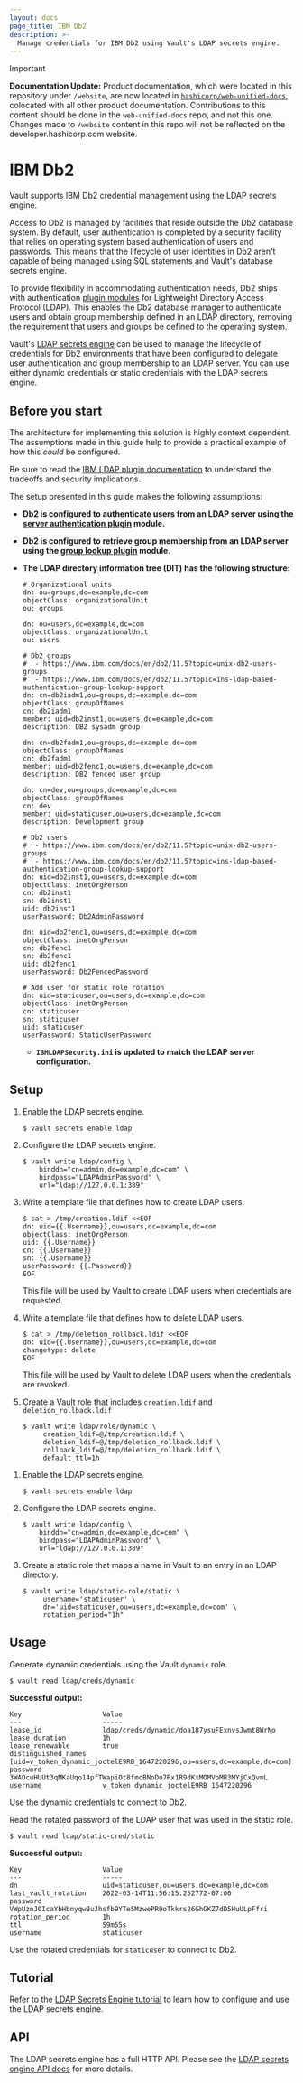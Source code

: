 ```yaml
---
layout: docs
page_title: IBM Db2
description: >-
  Manage credentials for IBM Db2 using Vault's LDAP secrets engine.
---
```


> [!IMPORTANT]  
> **Documentation Update:** Product documentation, which were located in this repository under `/website`, are now located in [`hashicorp/web-unified-docs`](https://github.com/hashicorp/web-unified-docs), colocated with all other product documentation. Contributions to this content should be done in the `web-unified-docs` repo, and not this one. Changes made to `/website` content in this repo will not be reflected on the developer.hashicorp.com website.

# IBM Db2

<Note>

Vault supports IBM Db2 credential management using the LDAP secrets engine.

</Note>

Access to Db2 is managed by facilities that reside outside the Db2 database system. By
default, user authentication is completed by a security facility that relies on operating
system based authentication of users and passwords. This means that the lifecycle of user
identities in Db2 aren't capable of being managed using SQL statements and Vault's
database secrets engine.

To provide flexibility in accommodating authentication needs, Db2 ships with authentication
[plugin modules](https://www.ibm.com/docs/en/db2/11.5?topic=ins-ldap-based-authentication-group-lookup-support)
for Lightweight Directory Access Protocol (LDAP). This enables the Db2 database manager to
authenticate users and obtain group membership defined in an LDAP directory, removing the
requirement that users and groups be defined to the operating system.

Vault's [LDAP secrets engine](/vault/docs/secrets/ldap) can be used to manage the lifecycle
of credentials for Db2 environments that have been configured to delegate user authentication
and group membership to an LDAP server. You can use either dynamic credentials
or static credentials with the LDAP secrets engine.

## Before you start

The architecture for implementing this solution is highly context dependent.
The assumptions made in this guide help to provide a practical example of how this _could_
be configured.

Be sure to read the [IBM LDAP plugin documentation](https://www.ibm.com/docs/en/db2/11.5?topic=ins-ldap-based-authentication-group-lookup-support)
to understand the tradeoffs and security implications.

The setup presented in this guide makes the following assumptions:

- **Db2 is configured to authenticate users from an LDAP server using the
  [server authentication plugin](https://www.ibm.com/docs/en/db2/11.5?topic=ins-ldap-based-authentication-group-lookup-support#d83944e187)
  module.**
- **Db2 is configured to retrieve group membership from an LDAP server using the
  [group lookup plugin](https://www.ibm.com/docs/en/db2/11.5?topic=ins-ldap-based-authentication-group-lookup-support#d83944e235)
  module.**
- **The LDAP directory information tree (DIT) has the following structure:**

   <CodeBlockConfig hideClipboard>

   ```plaintext
   # Organizational units
   dn: ou=groups,dc=example,dc=com
   objectClass: organizationalUnit
   ou: groups

   dn: ou=users,dc=example,dc=com
   objectClass: organizationalUnit
   ou: users

   # Db2 groups
   #  - https://www.ibm.com/docs/en/db2/11.5?topic=unix-db2-users-groups
   #  - https://www.ibm.com/docs/en/db2/11.5?topic=ins-ldap-based-authentication-group-lookup-support
   dn: cn=db2iadm1,ou=groups,dc=example,dc=com
   objectClass: groupOfNames
   cn: db2iadm1
   member: uid=db2inst1,ou=users,dc=example,dc=com
   description: DB2 sysadm group

   dn: cn=db2fadm1,ou=groups,dc=example,dc=com
   objectClass: groupOfNames
   cn: db2fadm1
   member: uid=db2fenc1,ou=users,dc=example,dc=com
   description: DB2 fenced user group

   dn: cn=dev,ou=groups,dc=example,dc=com
   objectClass: groupOfNames
   cn: dev
   member: uid=staticuser,ou=users,dc=example,dc=com
   description: Development group

   # Db2 users
   #  - https://www.ibm.com/docs/en/db2/11.5?topic=unix-db2-users-groups
   #  - https://www.ibm.com/docs/en/db2/11.5?topic=ins-ldap-based-authentication-group-lookup-support
   dn: uid=db2inst1,ou=users,dc=example,dc=com
   objectClass: inetOrgPerson
   cn: db2inst1
   sn: db2inst1
   uid: db2inst1
   userPassword: Db2AdminPassword

   dn: uid=db2fenc1,ou=users,dc=example,dc=com
   objectClass: inetOrgPerson
   cn: db2fenc1
   sn: db2fenc1
   uid: db2fenc1
   userPassword: Db2FencedPassword

   # Add user for static role rotation
   dn: uid=staticuser,ou=users,dc=example,dc=com
   objectClass: inetOrgPerson
   cn: staticuser
   sn: staticuser
   uid: staticuser
   userPassword: StaticUserPassword
   ```

   </CodeBlockConfig>

   - **`IBMLDAPSecurity.ini` is updated to match the LDAP server configuration.**

## Setup

<Tabs>
<Tab heading="Dynamic credentials" group="dynamic">

1. Enable the LDAP secrets engine.

   ```shell-session
   $ vault secrets enable ldap
   ```

1. Configure the LDAP secrets engine.

   ```shell-session
   $ vault write ldap/config \
       binddn="cn=admin,dc=example,dc=com" \
       bindpass="LDAPAdminPassword" \
       url="ldap://127.0.0.1:389"
   ```

1. Write a template file that defines how to create LDAP users.

   ```shell-session
   $ cat > /tmp/creation.ldif <<EOF
   dn: uid={{.Username}},ou=users,dc=example,dc=com
   objectClass: inetOrgPerson
   uid: {{.Username}}
   cn: {{.Username}}
   sn: {{.Username}}
   userPassword: {{.Password}}
   EOF
   ```

   This file will be used by Vault to create LDAP users when credentials are requested.

1. Write a template file that defines how to delete LDAP users.

   ```shell-session
   $ cat > /tmp/deletion_rollback.ldif <<EOF
   dn: uid={{.Username}},ou=users,dc=example,dc=com
   changetype: delete
   EOF
   ```

   This file will be used by Vault to delete LDAP users when the credentials are
   revoked.

1. Create a Vault role that includes `creation.ldif` and
   `deletion_rollback.ldif`

   ```shell-session
   $ vault write ldap/role/dynamic \
        creation_ldif=@/tmp/creation.ldif \
        deletion_ldif=@/tmp/deletion_rollback.ldif \
        rollback_ldif=@/tmp/deletion_rollback.ldif \
        default_ttl=1h
   ```

</Tab>
<Tab heading="Static credentials" group="static">

1. Enable the LDAP secrets engine.

   ```shell-session
   $ vault secrets enable ldap
   ```

1. Configure the LDAP secrets engine.

   ```shell-session
   $ vault write ldap/config \
       binddn="cn=admin,dc=example,dc=com" \
       bindpass="LDAPAdminPassword" \
       url="ldap://127.0.0.1:389"
   ```

1. Create a static role that maps a name in Vault to an entry in an LDAP directory.

   ```shell-session
   $ vault write ldap/static-role/static \
        username='staticuser' \
        dn='uid=staticuser,ou=users,dc=example,dc=com' \
        rotation_period="1h"
   ```

</Tab>
</Tabs>

## Usage

<Tabs>
<Tab heading="Dynamic credentials" group="dynamic">

Generate dynamic credentials using the Vault `dynamic` role.

```shell-session
$ vault read ldap/creds/dynamic
```

**Successful output:**

<CodeBlockConfig hideClipboard>

```shell-session
Key                    Value
---                    -----
lease_id               ldap/creds/dynamic/doa187ysuFExnvsJwmt8WrNo
lease_duration         1h
lease_renewable        true
distinguished_names    [uid=v_token_dynamic_joctelE9RB_1647220296,ou=users,dc=example,dc=com]
password               3WAOcuHUUt3qMKaUqo14pfTWapiOt8fmcBNoDo7Rx1R9dKxMOMVoMR3MYjCxQvmL
username               v_token_dynamic_joctelE9RB_1647220296
```

</CodeBlockConfig>

Use the dynamic credentials to connect to Db2.

</Tab>
<Tab heading="Static credentials" group="static">

Read the rotated password of the LDAP user that was used in the static role.

```shell-session
$ vault read ldap/static-cred/static
```

**Successful output:**

<CodeBlockConfig hideClipboard>

```shell-session
Key                    Value
---                    -----
dn                     uid=staticuser,ou=users,dc=example,dc=com
last_vault_rotation    2022-03-14T11:56:15.252772-07:00
password               VWpUznJ0IcaYbHbnyqwBuJhsfb9YTe5MzwePR9oTkkrs26GhGKZ7dD5HuULpFfri
rotation_period        1h
ttl                    59m55s
username               staticuser
```

</CodeBlockConfig>

Use the rotated credentials for `staticuser` to connect to Db2.

</Tab>
</Tabs>

## Tutorial

Refer to the [LDAP Secrets Engine tutorial](/vault/tutorials/secrets-management/openldap) to learn how to configure and use the LDAP secrets engine.

## API

The LDAP secrets engine has a full HTTP API. Please see the [LDAP secrets engine API docs](/vault/api-docs/secret/ldap) for more details.